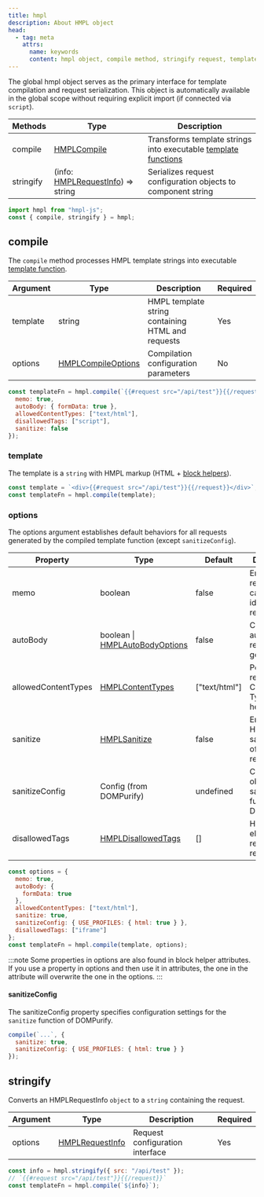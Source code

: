 ```yaml
---
title: hmpl
description: About HMPL object
head:
  - tag: meta
    attrs:
      name: keywords
      content: hmpl object, compile method, stringify request, template compiler, request serialization, hmpl api
---
```


The global hmpl object serves as the primary interface for template compilation and request serialization. This object is automatically available in the global scope without requiring explicit import (if connected via `script`).

| Methods   | Type                                                        | Description                                                                           |
| --------- | ----------------------------------------------------------- | ------------------------------------------------------------------------------------- |
| compile   | [HMPLCompile](/types#hmplcompile)                           | Transforms template strings into executable [template functions](/functions/template) |
| stringify | (info: [HMPLRequestInfo](/types#hmplrequestinfo)) => string | Serializes request configuration objects to component string                          |

```javascript
import hmpl from "hmpl-js";
const { compile, stringify } = hmpl;
```

## compile

The `compile` method processes HMPL template strings into executable [template function](/functions/template).

| Argument | Type                                            | Description                                       | Required |
| -------- | ----------------------------------------------- | ------------------------------------------------- | -------- |
| template | string                                          | HMPL template string containing HTML and requests | Yes      |
| options  | [HMPLCompileOptions](/types#hmplcompileoptions) | Compilation configuration parameters              | No       |

```js
const templateFn = hmpl.compile(`{{#request src="/api/test"}}{{/request}}`, {
  memo: true,
  autoBody: { formData: true },
  allowedContentTypes: ["text/html"],
  disallowedTags: ["script"],
  sanitize: false
});
```

### template

The template is a `string` with HMPL markup (HTML + [block helpers](/syntax/block-helper)).

```js
const template = `<div>{{#request src="/api/test"}}{{/request}}</div>`;
const templateFn = hmpl.compile(template);
```

### options

The options argument establishes default behaviors for all requests generated by the compiled template function (except `sanitizeConfig`).

| Property            | Type                                                         | Default       | Description                                                    |
| ------------------- | ------------------------------------------------------------ | ------------- | -------------------------------------------------------------- |
| memo                | boolean                                                      | false         | Enables response caching for identical requests.               |
| autoBody            | boolean \| [HMPLAutoBodyOptions](/types#hmplautobodyoptions) | false         | Configures automatic request body generation.                  |
| allowedContentTypes | [HMPLContentTypes](/types#hmplcontenttypes)                  | ["text/html"] | Permitted response Content-Type headers.                       |
| sanitize            | [HMPLSanitize](/types#hmplsanitize)                          | false         | Enables HTML sanitization of server responses.                 |
| sanitizeConfig      | Config (from DOMPurify)                                      | undefined     | Configuration object for the sanitize function from DOMPurify. |
| disallowedTags      | [HMPLDisallowedTags](/types#hmpldisallowedtags)              | []            | HTML elements to remove from responses.                        |

```javascript
const options = {
  memo: true,
  autoBody: {
    formData: true
  },
  allowedContentTypes: ["text/html"],
  sanitize: true,
  sanitizeConfig: { USE_PROFILES: { html: true } },
  disallowedTags: ["iframe"]
};
const templateFn = hmpl.compile(template, options);
```

:::note
Some properties in options are also found in block helper attributes. If you use a property in options and then use it in attributes, the one in the attribute will overwrite the one in the options.
:::

#### sanitizeConfig

The sanitizeConfig property specifies configuration settings for the `sanitize` function of DOMPurify.

```js
compile(`...`, {
  sanitize: true,
  sanitizeConfig: { USE_PROFILES: { html: true } }
});
```

## stringify

Converts an HMPLRequestInfo `object` to a `string` containing the request.

| Argument | Type                                      | Description                     | Required |
| -------- | ----------------------------------------- | ------------------------------- | -------- |
| options  | [HMPLRequestInfo](/types#hmplrequestinfo) | Request configuration interface | Yes      |

```javascript
const info = hmpl.stringify({ src: "/api/test" });
// `{{#request src="/api/test"}}{{/request}}`
const templateFn = hmpl.compile(`${info}`);
```

